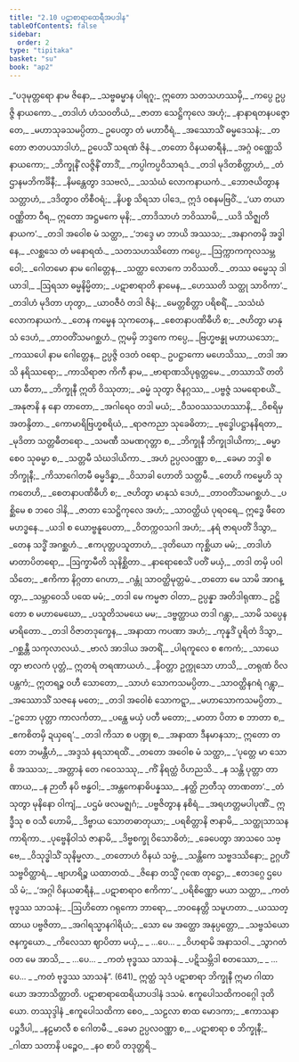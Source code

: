 ```yaml
---
title: "2.10 ပဋာစာရာထေရီအပဒါန"
tableOfContents: false
sidebar:
  order: 2
type: "tipitaka"
basket: "su"
book: "ap2"
---
```



<DynamicBreadcrumb />

<Division number="468" book="ap2">

<Paragraph number="644" type="verses" book="ap2">
_“ပဒုမုတ္တရော နာမ ဇိနော,_  
_သဗ္ဗဓမ္မာန ပါရဂူ;_  
ဣတော သတသဟဿမှိ,_  
_ကပ္ပေ ဥပ္ပဇ္ဇိ နာယကော._  

</Paragraph>

</Division>
<Division number="469" book="ap2">

<Paragraph number="645" type="verses" book="ap2">
_တဒါဟံ ဟံသဝတိယံ,_  
_ဇာတာ သေဋ္ဌိကုလေ အဟုံ;_  
_နာနာရတနပဇ္ဇောတေ,_  
_မဟာသုခသမပ္ပိတာ._  

</Paragraph>

</Division>
<Division number="470" book="ap2">

<Paragraph number="646" book="ap2">
ဥပေတွာ တံ မဟာဝီရံ,_  
_အဿောသိံ ဓမ္မဒေသနံ;_  
_တတော ဇာတပသာဒါဟံ,_  
ဥပေသိံ သရဏံ ဇိနံ._  

</Paragraph>

</Division>
<Division number="471" book="ap2">

<Paragraph number="647" type="verses" book="ap2">
_တတော ဝိနယဓာရီနံ,_  
_အဂ္ဂံ ဝဏ္ဏေသိ နာယကော;_  
_ဘိက္ခုနိံ လဇ္ဇိနိံ တာဒိံ,_  
_ကပ္ပါကပ္ပဝိသာရဒံ._  

</Paragraph>

</Division>
<Division number="472" book="ap2">

<Paragraph number="648" type="verses" book="ap2">
_တဒါ မုဒိတစိတ္တာဟံ,_  
_တံ ဌာနမဘိကင်္ခိနီ;_  
_နိမန္တေတွာ ဒသဗလံ,_  
_သသံဃံ လောကနာယကံ._  

</Paragraph>

</Division>
<Division number="473" book="ap2">

<Paragraph number="649" type="verses" book="ap2">
_ဘောဇယိတွာန သတ္တာဟံ,_  
_ဒဒိတွာဝ တိစီဝရံ;_  
_နိပစ္စ သိရသာ ပါဒေ,_  
ဣဒံ ဝစနမဗြဝိံ._  

</Paragraph>

</Division>
<Division number="474" book="ap2">

<Paragraph number="650" type="verses" book="ap2">
_‘ယာ တယာ ဝဏ္ဏိတာ ဝီရ,_  
ဣတော အဋ္ဌမကေ မုနိ;_  
_တာဒိသာဟံ ဘဝိဿာမိ,_  
_ယဒိ သိဇ္ဈတိ နာယက’._  

</Paragraph>

</Division>
<Division number="475" book="ap2">

<Paragraph number="651" type="verses" book="ap2">
_တဒါ အဝေါစ မံ သတ္ထာ,_  
_‘ဘဒ္ဒေ မာ ဘာယိ အဿသ;_  
_အနာဂတမှိ အဒ္ဓါနေ,_  
_လစ္ဆသေ တံ မနောရထံ._  

</Paragraph>

</Division>
<Division number="476" book="ap2">

<Paragraph number="652" type="verses" book="ap2">
_သတသဟဿိတော ကပ္ပေ,_  
_ဩက္ကာကကုလသမ္ဘဝေါ;_  
_ဂေါတမော နာမ ဂေါတ္တေန,_  
_သတ္ထာ လောကေ ဘဝိဿတိ._  

</Paragraph>

</Division>
<Division number="477" book="ap2">

<Paragraph number="653" type="verses" book="ap2">
_တဿ ဓမ္မေသု ဒါယာဒါ,_  
_ဩရသာ ဓမ္မနိမ္မိတာ;_  
_ပဋာစာရာတိ နာမေန,_  
_ဟေဿတိ သတ္ထု သာဝိကာ’._  

</Paragraph>

</Division>
<Division number="478" book="ap2">

<Paragraph number="654" type="verses" book="ap2">
_တဒါဟံ မုဒိတာ ဟုတွာ,_  
_ယာဝဇီဝံ တဒါ ဇိနံ;_  
_မေတ္တစိတ္တာ ပရိစရိံ,_  
_သသံဃံ လောကနာယကံ._  

</Paragraph>

</Division>
<Division number="479" book="ap2">

<Paragraph number="655" type="verses" book="ap2">
_တေန ကမ္မေန သုကတေန,_  
_စေတနာပဏိဓီဟိ စ;_  
_ဇဟိတွာ မာနုသံ ဒေဟံ,_  
_တာဝတိံသမဂစ္ဆဟံ._  

</Paragraph>

</Division>
<Division number="480" book="ap2">

<Paragraph number="656" book="ap2">
ဣမမှိ ဘဒ္ဒကေ ကပ္ပေ,_  
_ဗြဟ္မဗန္ဓု မဟာယသော;_  
_ကဿပေါ နာမ ဂေါတ္တေန,_  
ဥပ္ပဇ္ဇိ ဝဒတံ ဝရော._  

</Paragraph>

</Division>
<Division number="481" book="ap2">

<Paragraph number="657" type="verses" book="ap2">
ဥပဋ္ဌာကော မဟေသိဿ,_  
_တဒါ အာသိ နရိဿရော;_  
_ကာသိရာဇာ ကိကီ နာမ,_  
_ဗာရာဏသိပုရုတ္တမေ._  

</Paragraph>

</Division>
<Division number="482" book="ap2">

<Paragraph number="658" type="verses" book="ap2">
_တဿာသိံ တတိယာ ဓီတာ,_  
_ဘိက္ခုနီ ဣတိ ဝိဿုတာ;_  
_ဓမ္မံ သုတွာ ဇိနဂ္ဂဿ,_  
_ပဗ္ဗဇ္ဇံ သမရောစယိံ._  

</Paragraph>

</Division>
<Division number="483" book="ap2">

<Paragraph number="659" type="verses" book="ap2">
_အနုဇာနိ န နော တာတော,_  
_အဂါရေဝ တဒါ မယံ;_  
_ဝီသဝဿသဟဿာနိ,_  
_ဝိစရိမှ အတန္ဒိတာ._  

</Paragraph>

</Division>
<Division number="484" book="ap2">

<Paragraph number="660" type="verses" book="ap2">
_ကောမာရိဗြဟ္မစရိယံ,_  
_ရာဇကညာ သုခေဓိတာ;_  
_ဗုဒ္ဓေါပဋ္ဌာနနိရတာ,_  
_မုဒိတာ သတ္တဓီတရော._  

</Paragraph>

</Division>
<Division number="485" book="ap2">

<Paragraph number="661" type="verses" book="ap2">
_သမဏီ သမဏဂုတ္တာ စ,_  
_ဘိက္ခုနီ ဘိက္ခုဒါယိကာ;_  
_ဓမ္မာ စေဝ သုဓမ္မာ စ,_  
_သတ္တမီ သံဃဒါယိကာ._  

</Paragraph>

</Division>
<Division number="486" book="ap2">

<Paragraph number="662" type="verses" book="ap2">
_အဟံ ဥပ္ပလဝဏ္ဏာ စ,_  
_ခေမာ ဘဒ္ဒါ စ ဘိက္ခုနီ;_  
_ကိသာဂေါတမီ ဓမ္မဒိန္နာ,_  
_ဝိသာခါ ဟောတိ သတ္တမီ._  

</Paragraph>

</Division>
<Division number="487" book="ap2">

<Paragraph number="663" type="verses" book="ap2">
_တေဟိ ကမ္မေဟိ သုကတေဟိ,_  
_စေတနာပဏိဓီဟိ စ;_  
_ဇဟိတွာ မာနုသံ ဒေဟံ,_  
_တာဝတိံသမဂစ္ဆဟံ._  

</Paragraph>

</Division>
<Division number="488" book="ap2">

<Paragraph number="664" type="verses" book="ap2">
_ပစ္ဆိမေ စ ဘဝေ ဒါနိ,_  
_ဇာတာ သေဋ္ဌိကုလေ အဟံ;_  
_သာဝတ္ထိယံ ပုရဝရေ,_  
ဣဒ္ဓေ ဖီတေ မဟဒ္ဓနေ._  

</Paragraph>

</Division>
<Division number="489" book="ap2">

<Paragraph number="665" type="verses" book="ap2">
_ယဒါ စ ယောဗ္ဗနူပေတာ,_  
_ဝိတက္ကဝသဂါ အဟံ;_  
_နရံ ဇာရပတိံ ဒိသွာ,_  
_တေန သဒ္ဓိံ အဂစ္ဆဟံ._  

</Paragraph>

</Division>
<Division number="490" book="ap2">

<Paragraph number="666" type="verses" book="ap2">
_ဧကပုတ္တပသူတာဟံ,_  
_ဒုတိယော ကုစ္ဆိယာ မမံ;_  
_တဒါဟံ မာတာပိတရော,_  
_ဩက္ခာမီတိ သုနိစ္ဆိတာ._  

</Paragraph>

</Division>
<Division number="491" book="ap2">

<Paragraph number="667" type="verses" book="ap2">
_နာရောစေသိံ ပတိံ မယှံ,_  
_တဒါ တမှိ ပဝါသိတေ;_  
_ဧကိကာ နိဂ္ဂတာ ဂေဟာ,_  
_ဂန္တုံ သာဝတ္ထိမုတ္တမံ._  

</Paragraph>

</Division>
<Division number="492" book="ap2">

<Paragraph number="668" type="verses" book="ap2">
_တတော မေ သာမိ အာဂန္တွာ,_  
_သမ္ဘာဝေသိ ပထေ မမံ;_  
_တဒါ မေ ကမ္မဇာ ဝါတာ,_  
ဥပ္ပန္နာ အတိဒါရုဏာ._  

</Paragraph>

</Division>
<Division number="493" book="ap2">

<Paragraph number="669" type="verses" book="ap2">
ဥဋ္ဌိတော စ မဟာမေဃော,_  
_ပသူတိသမယေ မမ;_  
_ဒဗ္ဗတ္ထာယ တဒါ ဂန္တွာ,_  
_သာမိ သပ္ပေန မာရိတော._  

</Paragraph>

</Division>
<Division number="494" book="ap2">

<Paragraph number="670" type="verses" book="ap2">
_တဒါ ဝိဇာတဒုက္ခေန,_  
_အနာထာ ကပဏာ အဟံ;_  
_ကုန္နဒိံ ပူရိတံ ဒိသွာ,_  
_ဂစ္ဆန္တီ သကုလာလယံ._  

</Paragraph>

</Division>
<Division number="495" book="ap2">

<Paragraph number="671" type="verses" book="ap2">
_ဗာလံ အာဒါယ အတရိံ,_  
_ပါရကူလေ စ ဧကကံ;_  
_သာယေတွာ ဗာလကံ ပုတ္တံ,_  
ဣတရံ တရဏာယဟံ._  

</Paragraph>

</Division>
<Division number="496" book="ap2">

<Paragraph number="672" type="verses" book="ap2">
_နိဝတ္တာ ဥက္ကုသော ဟာသိ,_  
_တရုဏံ ဝိလပန္တကံ;_  
ဣတရဉ္စ ဝဟီ သောတော,_  
_သာဟံ သောကသမပ္ပိတာ._  

</Paragraph>

</Division>
<Division number="497" book="ap2">

<Paragraph number="673" type="verses" book="ap2">
_သာဝတ္ထိနဂရံ ဂန္တွာ,_  
_အဿောသိံ သဇနေ မတေ;_  
_တဒါ အဝေါစံ သောကဋ္ဋာ,_  
_မဟာသောကသမပ္ပိတာ._  

</Paragraph>

</Division>
<Division number="498" book="ap2">

<Paragraph number="674" type="verses" book="ap2">
_‘ဥဘော ပုတ္တာ ကာလင်္ကတာ,_  
_ပန္ထေ မယှံ ပတီ မတော;_  
_မာတာ ပိတာ စ ဘာတာ စ,_  
_ဧကစိတမှိ ဍယှရေ’._  

</Paragraph>

</Division>
<Division number="499" book="ap2">

<Paragraph number="675" type="verses" book="ap2">
_တဒါ ကိသာ စ ပဏ္ဍု စ,_  
_အနာထာ ဒီနမာနသာ;_  
ဣတော တတော ဘမန္တီဟံ,_  
_အဒ္ဒသံ နရသာရထိံ._  

</Paragraph>

</Division>
<Division number="500" book="ap2">

<Paragraph number="676" type="verses" book="ap2">
_တတော အဝေါစ မံ သတ္ထာ,_  
_‘ပုတ္တေ မာ သောစိ အဿသ;_  
_အတ္တာနံ တေ ဂဝေသဿု,_  
_ကိံ နိရတ္ထံ ဝိဟညသိ._  

</Paragraph>

</Division>
<Division number="501" book="ap2">

<Paragraph number="677" type="verses" book="ap2">
_န သန္တိ ပုတ္တာ တာဏာယ,_  
_န ဉာတီ နပိ ဗန္ဓဝါ;_  
_အန္တကေနာဓိပန္နဿ,_  
_နတ္ထိ ဉာတီသု တာဏတာ’._  

</Paragraph>

</Division>
<Division number="502" book="ap2">

<Paragraph number="678" type="verses" book="ap2">
_တံ သုတွာ မုနိနော ဝါကျံ,_  
_ပဌမံ ဖလမဇ္ဈဂံ;_  
_ပဗ္ဗဇိတွာန နစိရံ,_  
_အရဟတ္တမပါပုဏိံ._  

</Paragraph>

</Division>
<Division number="503" book="ap2">

<Paragraph number="679" type="verses" book="ap2">
ဣဒ္ဓီသု စ ဝသီ ဟောမိ,_  
_ဒိဗ္ဗာယ သောတဓာတုယာ;_  
_ပရစိတ္တာနိ ဇာနာမိ,_  
_သတ္ထုသာသနကာရိကာ._  

</Paragraph>

</Division>
<Division number="504" book="ap2">

<Paragraph number="680" type="verses" book="ap2">
_ပုဗ္ဗေနိဝါသံ ဇာနာမိ,_  
_ဒိဗ္ဗစက္ခု ဝိသောဓိတံ;_  
_ခေပေတွာ အာသဝေ သဗ္ဗေ,_  
_ဝိသုဒ္ဓါသိံ သုနိမ္မလာ._  

</Paragraph>

</Division>
<Division number="505" book="ap2">

<Paragraph number="681" type="verses" book="ap2">
_တတောဟံ ဝိနယံ သဗ္ဗံ,_  
_သန္တိကေ သဗ္ဗဒဿိနော;_  
ဥဂ္ဂဟိံ သဗ္ဗဝိတ္ထာရံ,_  
_ဗျာဟရိဉ္စ ယထာတထံ._  

</Paragraph>

</Division>
<Division number="506" book="ap2">

<Paragraph number="682" type="verses" book="ap2">
_ဇိနော တသ္မိံ ဂုဏေ တုဋ္ဌော,_  
_ဧတဒဂ္ဂေ ဌပေသိ မံ;_  
_‘အဂ္ဂါ ဝိနယဓာရီနံ,_  
_ပဋာစာရာဝ ဧကိကာ’._  

</Paragraph>

</Division>
<Division number="507" book="ap2">

<Paragraph number="683" type="verses" book="ap2">
_ပရိစိဏ္ဏော မယာ သတ္ထာ,_  
_ကတံ ဗုဒ္ဓဿ သာသနံ;_  
_ဩဟိတော ဂရုကော ဘာရော,_  
_ဘဝနေတ္တိ သမူဟတာ._  

</Paragraph>

</Division>
<Division number="508" book="ap2">

<Paragraph number="684" type="verses" book="ap2">
_ယဿတ္ထာယ ပဗ္ဗဇိတာ,_  
_အဂါရသ္မာနဂါရိယံ;_  
_သော မေ အတ္ထော အနုပ္ပတ္တော,_  
_သဗ္ဗသံယောဇနက္ခယော._  

</Paragraph>

</Division>
<Division number="509" book="ap2">

<Paragraph number="685" type="verses" book="ap2">
_ကိလေသာ ဈာပိတာ မယှံ,_  
_ …ပေ… _  
_ဝိဟရာမိ အနာသဝါ._  

</Paragraph>

</Division>
<Division number="510" book="ap2">

<Paragraph number="686" type="verses" book="ap2">
_သွာဂတံ ဝတ မေ အာသိ,_  
_ …ပေ… _  
_ကတံ ဗုဒ္ဓဿ သာသနံ._  

</Paragraph>

</Division>
<Division number="511" book="ap2">

<Paragraph number="687" type="verses" book="ap2">
_ပဋိသမ္ဘိဒါ စတဿော,_  
_ …ပေ… _  
_ကတံ ဗုဒ္ဓဿ သာသနံ”. (641)_  

</Paragraph>

<Paragraph number="688" book="ap2">
ဣတ္ထံ သုဒံ ပဋာစာရာ ဘိက္ခုနီ ဣမာ ဂါထာယော အဘာသိတ္ထာတိ.

</Paragraph>
</Division>

<Paragraph number="689" type="center" book="ap2">
ပဋာစာရာထေရိယာပဒါနံ ဒသမံ.



</Paragraph>

<Paragraph number="690" type="center" book="ap2">
ဧကူပေါသထိကဝဂ္ဂေါ ဒုတိယော.



</Paragraph>

<Paragraph number="691" type="center" book="ap2">
တဿုဒ္ဒါနံ


</Paragraph>

<Paragraph number="692" type="verses" book="ap2">
_ဧကူပေါသထိကာ စေဝ,_  
_သဠလာ စာထ မောဒကာ;_  
_ဧကာသနာ ပဉ္စဒီပါ,_  
_နဠမာလီ စ ဂေါတမီ._  

</Paragraph>

<Paragraph number="693" type="verses" book="ap2">
_ခေမာ ဥပ္ပလဝဏ္ဏာ စ,_  
_ပဋာစာရာ စ ဘိက္ခုနီ;_  
_ဂါထာ သတာနိ ပဉ္စေဝ,_  
_နဝ စာပိ တဒုတ္တရိ._
</Paragraph>